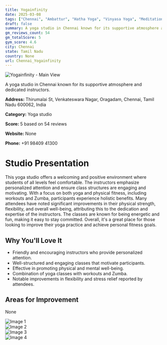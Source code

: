 ```yaml
---
title: Yogainfinity
date: 2025-03-08
tags: ["Chennai", "Ambattur", "Hatha Yoga", "Vinyasa Yoga", "Meditation", "supportive atmosphere", "dedicated instructors", "Chennai"]  
draft: false
summary: A yoga studio in Chennai known for its supportive atmosphere and dedicated instructors.
gm_reviews_count: 54
gm_totalScore: 5
gym_score: 4.6
city: Chennai
state: Tamil Nadu
country: None
url: Chennai_Yogainfinity
---
```


<div className="aspect-[16/9] relative my-8">
  <img 
    src="https://lh5.googleusercontent.com/p/AF1QipNzGGMXb7TTb8y6VBxiRHexuKXAfFxqZp4efGwI=w1920-h1080-k-no"
    alt="Yogainfinity - Main View"
    className="object-cover absolute inset-0 w-full h-full rounded-lg"
  />
</div>

A yoga studio in Chennai known for its supportive atmosphere and dedicated instructors.

**Address:** Thirumalai St, Venkateswara Nagar, Oragadam, Chennai, Tamil Nadu 600062, India

**Category:** Yoga studio

**Score:** 5 based on 54 reviews

**Website:** None

**Phone:** +91 98409 41300

# Studio Presentation

This yoga studio offers a welcoming and positive environment where students of all levels feel comfortable. The instructors emphasize personalized attention and ensure class structures are engaging and motivating. With a focus on both yoga and physical fitness, including workouts and Zumba, participants experience holistic benefits. Many attendees have noted significant improvements in their physical strength, flexibility, and overall well-being, attributing this to the dedication and expertise of the instructors. The classes are known for being energetic and fun, making it easy to stay committed. Overall, it's a great place for those looking to improve their yoga practice and achieve personal fitness goals.



## Why You'll Love It

- Friendly and encouraging instructors who provide personalized attention.
- Well-structured and engaging classes that motivate participants.
- Effective in promoting physical and mental well-being.
- Combination of yoga classes with workouts and Zumba.
- Notable improvements in flexibility and stress relief reported by attendees.

## Areas for Improvement

None

<div className="grid grid-cols-1 xl:grid-cols-2 gap-4 my-8">
<div className="aspect-[4/3] relative"><img src="https://lh3.googleusercontent.com/p/AF1QipN8w0a1YNyhzV2O5jTtMp0QAFoFnZaGOY4Iv37y=w1920-h1080-k-no" alt="Image 1" className="object-cover absolute inset-0 w-full h-full rounded-lg" /></div>
<div className="aspect-[4/3] relative"><img src="https://lh5.googleusercontent.com/p/AF1QipMQ8iCRcw1YaXn_IcMQGH4MSUF4JPUVCJJNYEIT=w1920-h1080-k-no" alt="Image 2" className="object-cover absolute inset-0 w-full h-full rounded-lg" /></div>
<div className="aspect-[4/3] relative"><img src="https://lh5.googleusercontent.com/p/AF1QipOWx_wrRzfemmuZKoAXw-Qkq4NqeMwxBY_G0BZH=w1920-h1080-k-no" alt="Image 3" className="object-cover absolute inset-0 w-full h-full rounded-lg" /></div>
<div className="aspect-[4/3] relative"><img src="https://lh5.googleusercontent.com/p/AF1QipNSrAPF9q6XXU8v9uHxgxCeiC9GxhHcKE6Uiski=w1920-h1080-k-no" alt="Image 4" className="object-cover absolute inset-0 w-full h-full rounded-lg" /></div>
</div>